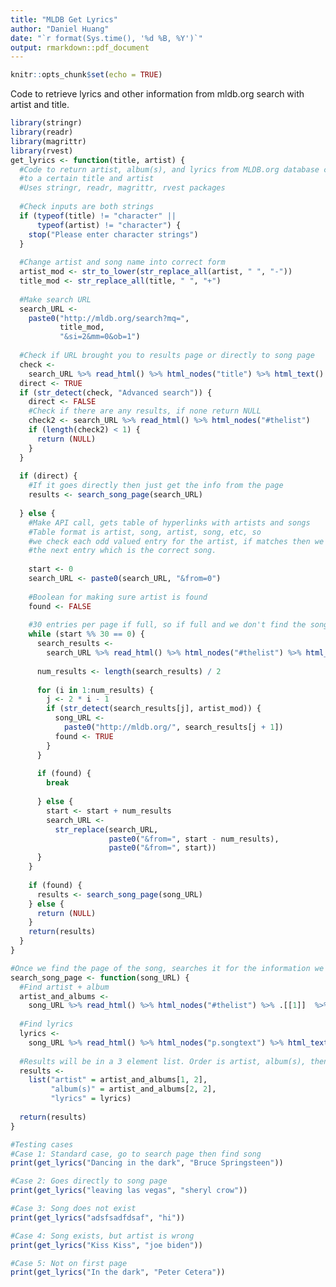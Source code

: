 ```yaml
---
title: "MLDB Get Lyrics"
author: "Daniel Huang"
date: "`r format(Sys.time(), '%d %B, %Y')`"
output: rmarkdown::pdf_document
---
```


```r
knitr::opts_chunk$set(echo = TRUE)
```

Code to retrieve lyrics and other information from mldb.org search with artist and title.
```r
library(stringr)
library(readr)
library(magrittr)
library(rvest)
get_lyrics <- function(title, artist) {
  #Code to return artist, album(s), and lyrics from MLDB.org database corresponding
  #to a certain title and artist
  #Uses stringr, readr, magrittr, rvest packages
  
  #Check inputs are both strings
  if (typeof(title) != "character" ||
      typeof(artist) != "character") {
    stop("Please enter character strings")
  }
  
  #Change artist and song name into correct form
  artist_mod <- str_to_lower(str_replace_all(artist, " ", "-"))
  title_mod <- str_replace_all(title, " ", "+")
  
  #Make search URL
  search_URL <-
    paste0("http://mldb.org/search?mq=",
           title_mod,
           "&si=2&mm=0&ob=1")
  
  #Check if URL brought you to results page or directly to song page
  check <-
    search_URL %>% read_html() %>% html_nodes("title") %>% html_text()
  direct <- TRUE
  if (str_detect(check, "Advanced search")) {
    direct <- FALSE
    #Check if there are any results, if none return NULL
    check2 <- search_URL %>% read_html() %>% html_nodes("#thelist")
    if (length(check2) < 1) {
      return (NULL)
    }
  }
  
  if (direct) {
    #If it goes directly then just get the info from the page
    results <- search_song_page(search_URL)
    
  } else {
    #Make API call, gets table of hyperlinks with artists and songs
    #Table format is artist, song, artist, song, etc, so
    #we check each odd valued entry for the artist, if matches then we take
    #the next entry which is the correct song.
    
    start <- 0
    search_URL <- paste0(search_URL, "&from=0")
    
    #Boolean for making sure artist is found
    found <- FALSE
    
    #30 entries per page if full, so if full and we don't find the song we check next page
    while (start %% 30 == 0) {
      search_results <-
        search_URL %>% read_html() %>% html_nodes("#thelist") %>% html_nodes("a") %>% html_attr("href")
      
      num_results <- length(search_results) / 2
      
      for (i in 1:num_results) {
        j <- 2 * i - 1
        if (str_detect(search_results[j], artist_mod)) {
          song_URL <-
            paste0("http://mldb.org/", search_results[j + 1])
          found <- TRUE
        }
      }
      
      if (found) {
        break
        
      } else {
        start <- start + num_results
        search_URL <-
          str_replace(search_URL,
                      paste0("&from=", start - num_results),
                      paste0("&from=", start))
      }
    }
    
    if (found) {
      results <- search_song_page(song_URL)
    } else {
      return (NULL)
    }
    return(results)
  }
}

#Once we find the page of the song, searches it for the information we want (artist, lyrics, album(s))
search_song_page <- function(song_URL) {
  #Find artist + album
  artist_and_albums <-
    song_URL %>% read_html() %>% html_nodes("#thelist") %>% .[[1]]  %>% html_table()
  
  #Find lyrics
  lyrics <-
    song_URL %>% read_html() %>% html_nodes("p.songtext") %>% html_text()
  
  #Results will be in a 3 element list. Order is artist, album(s), then lyrics.
  results <-
    list("artist" = artist_and_albums[1, 2],
         "album(s)" = artist_and_albums[2, 2],
         "lyrics" = lyrics)
  
  return(results)
}

#Testing cases
#Case 1: Standard case, go to search page then find song
print(get_lyrics("Dancing in the dark", "Bruce Springsteen"))

#Case 2: Goes directly to song page
print(get_lyrics("leaving las vegas", "sheryl crow"))

#Case 3: Song does not exist
print(get_lyrics("adsfsadfdsaf", "hi"))

#Case 4: Song exists, but artist is wrong
print(get_lyrics("Kiss Kiss", "joe biden"))

#Case 5: Not on first page
print(get_lyrics("In the dark", "Peter Cetera"))
```